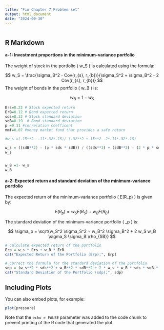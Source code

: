 ---
title: "Fin Chapter 7 Problem set"
output: html_document
date: "2024-09-30"
---

```{r setup, include=FALSE}

```

## R Markdown

#### a-1: Investment proportions in the minimum-variance portfolio

The weight of stock in the portfolio \( w_S \) is calculated using the formula:

$$
w_S = \frac{\sigma_B^2 - Cov(r_{s}, r_{b})}{\sigma_S^2 + \sigma_B^2 - 2 Cov(r_{s}, r_{b})}
$$
The weight of bonds in the portfolio \( w_B \) is:

$$
w_B = 1 - w_S
$$
```{r problem_1}
Ers=0.22 # Stock expected return
ErB=0.12 # Bond expected return
sds=0.32 # Stock standard deviation
sdB=0.19  # Bond standard deviation
p =0.11 #correlation coefficent
mmf=0.07 #money market fund that provides a safe return

#w_s =(.15**2 -.11*.32*.15)/ (.32**2 +.15**2 -2*.11*.32*.15)

w_s = ((sdB**2) - (p * sds * sdB)) / ((sds**2) + (sdB**2) - (2 * p * sds * sdB))
w_s


w_B =1- w_s
w_B
```




#### a-2: Expected return and standard deviation of the minimum-variance portfolio

The expected return of the minimum-variance portfolio \( E(R_p) \) is given by:

$$
E(R_p) = w_S E(R_S) + w_B E(R_B)
$$

The standard deviation of the minimum-variance portfolio \( \sigma_p \) is:

$$
\sigma_p = \sqrt{w_S^2 \sigma_S^2 + w_B^2 \sigma_B^2 + 2 w_S w_B \sigma_S \sigma_B \rho_{SB}}
$$

```{r Problem_1}
 
# Calculate expected return of the portfolio
Erp = w_s * Ers + w_B * ErB
cat("Expected Return of the Portfolio (Erp):", Erp) 

# Correct the formula for the standard deviation of the portfolio
sdp = (w_s**2 * sds**2 + w_B**2 * sdB**2 + 2 * w_s * w_B * sds * sdB * p) ** 0.5
cat("Standard Deviation of the Portfolio (sdp):", sdp)

```

## Including Plots

You can also embed plots, for example:

```{r pressure, echo=FALSE}
plot(pressure)
```

Note that the `echo = FALSE` parameter was added to the code chunk to prevent printing of the R code that generated the plot.
